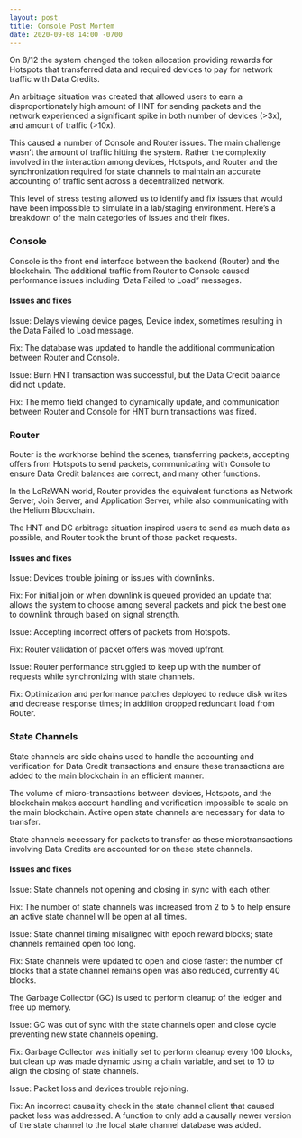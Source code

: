 ```yaml
---
layout: post
title: Console Post Mortem
date: 2020-09-08 14:00 -0700
---
```


On 8/12 the system changed the token allocation providing rewards for Hotspots that transferred data
and required devices to pay for network traffic with Data Credits.

<!--truncate-->

An arbitrage situation was created that allowed users to earn a disproportionately high amount of
HNT for sending packets and the network experienced a significant spike in both number of devices
(>3x), and amount of traffic (>10x).

This caused a number of Console and Router issues. The main challenge wasn’t the amount of traffic
hitting the system. Rather the complexity involved in the interaction among devices, Hotspots, and
Router and the synchronization required for state channels to maintain an accurate accounting of
traffic sent across a decentralized network.

This level of stress testing allowed us to identify and fix issues that would have been impossible
to simulate in a lab/staging environment. Here’s a breakdown of the main categories of issues and
their fixes.

### Console

Console is the front end interface between the backend (Router) and the blockchain. The additional
traffic from Router to Console caused performance issues including ‘Data Failed to Load” messages.

#### Issues and fixes

Issue: Delays viewing device pages, Device index, sometimes resulting in the Data Failed to Load
message.

Fix: The database was updated to handle the additional communication between Router and Console.

Issue: Burn HNT transaction was successful, but the Data Credit balance did not update.

Fix: The memo field changed to dynamically update, and communication between Router and Console for
HNT burn transactions was fixed.

### Router

Router is the workhorse behind the scenes, transferring packets, accepting offers from Hotspots to
send packets, communicating with Console to ensure Data Credit balances are correct, and many other
functions.

In the LoRaWAN world, Router provides the equivalent functions as Network Server, Join Server, and
Application Server, while also communicating with the Helium Blockchain.

The HNT and DC arbitrage situation inspired users to send as much data as possible, and Router took
the brunt of those packet requests.

#### Issues and fixes

Issue: Devices trouble joining or issues with downlinks.

Fix: For initial join or when downlink is queued provided an update that allows the system to choose
among several packets and pick the best one to downlink through based on signal strength.

Issue: Accepting incorrect offers of packets from Hotspots.

Fix: Router validation of packet offers was moved upfront.

Issue: Router performance struggled to keep up with the number of requests while synchronizing with
state channels.

Fix: Optimization and performance patches deployed to reduce disk writes and decrease response
times; in addition dropped redundant load from Router.

### State Channels

State channels are side chains used to handle the accounting and verification for Data Credit
transactions and ensure these transactions are added to the main blockchain in an efficient manner.

The volume of micro-transactions between devices, Hotspots, and the blockchain makes account
handling and verification impossible to scale on the main blockchain. Active open state channels are
necessary for data to transfer.

State channels necessary for packets to transfer as these microtransactions involving Data Credits
are accounted for on these state channels.

#### Issues and fixes

Issue: State channels not opening and closing in sync with each other.

Fix: The number of state channels was increased from 2 to 5 to help ensure an active state channel
will be open at all times.

Issue: State channel timing misaligned with epoch reward blocks; state channels remained open too
long.

Fix: State channels were updated to open and close faster: the number of blocks that a state channel
remains open was also reduced, currently 40 blocks.

The Garbage Collector (GC) is used to perform cleanup of the ledger and free up memory.

Issue: GC was out of sync with the state channels open and close cycle preventing new state channels
opening.

Fix: Garbage Collector was initially set to perform cleanup every 100 blocks, but clean up was made
dynamic using a chain variable, and set to 10 to align the closing of state channels.

Issue: Packet loss and devices trouble rejoining.

Fix: An incorrect causality check in the state channel client that caused packet loss was addressed.
A function to only add a causally newer version of the state channel to the local state channel
database was added.
